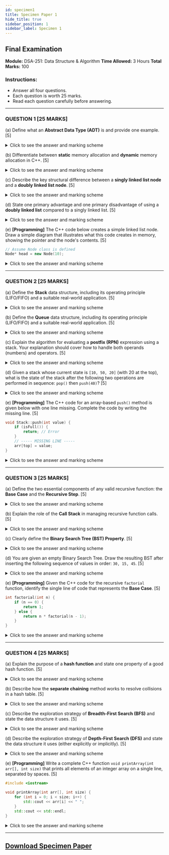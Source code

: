 ```yaml
---
id: specimen1
title: Specimen Paper 1
hide_title: true
sidebar_position: 1
sidebar_label: Specimen 1
---
```

## **Final Examination**

**Module:** DSA-251: Data Structure & Algorithm
**Time Allowed:** 3 Hours
**Total Marks:** 100

### **Instructions:**

* Answer all four questions.
* Each question is worth 25 marks.
* Read each question carefully before answering.

---

### **QUESTION 1 \[25 MARKS]**

(a) Define what an **Abstract Data Type (ADT)** is and provide one example.
\[5]

<details>
    <summary>Click to see the answer and marking scheme</summary>

    **Answer:**

    An **Abstract Data Type (ADT)** is a high-level, theoretical model for a data type that is defined by its behavior—a set of values it can hold and a set of operations that can be performed on it. It specifies *what* a data type does, not *how* it does it.

    **Example:** A **Stack** is an ADT. Its behavior is defined by operations like `push`, `pop`, and `peek`, and its principle is LIFO (Last-In, First-Out).

    **Marking Scheme:**

    * \[3 Marks] - For a clear definition, emphasizing the separation of interface ("what") from implementation ("how").
    * \[2 Marks] - For providing a correct example (e.g., Stack, Queue, List).

</details>

(b) Differentiate between **static** memory allocation and **dynamic** memory allocation in C++.
\[5]

<details>
    <summary>Click to see the answer and marking scheme</summary>

    **Answer:**

    * **Static Memory Allocation:** Memory is allocated on the **stack** at **compile-time**. The size is fixed and known beforehand. The memory is managed automatically and freed when the variable goes out of scope.
    * **Dynamic Memory Allocation:** Memory is allocated on the **heap** at **runtime** using the `new` keyword. The size can be determined while the program is running. The programmer is responsible for manually freeing this memory using the `delete` keyword.

    **Marking Scheme:**

    * \[2.5 Marks] - For correctly describing static allocation (stack, compile-time, automatic).
    * \[2.5 Marks] - For correctly describing dynamic allocation (heap, runtime, manual via `new`/`delete`).

</details>

(c) Describe the key structural difference between a **singly linked list node** and a **doubly linked list node**.
\[5]

<details>
    <summary>Click to see the answer and marking scheme</summary>

    **Answer:**

    The key structural difference is the number of pointers in the node.

    * A **singly linked list node** contains a data field and a **single pointer**, typically called `next`, which points to the subsequent node in the list.
    * A **doubly linked list node** contains a data field and **two pointers**: a `next` pointer (pointing to the subsequent node) and a `prev` pointer (pointing to the preceding node).

    **Marking Scheme:**

    * \[2 Marks] - For describing the singly linked list node structure (one pointer).
    * \[3 Marks] - For describing the doubly linked list node structure (two pointers, `next` and `prev`).

</details>

(d) State one primary advantage and one primary disadvantage of using a **doubly linked list** compared to a singly linked list.
\[5]

<details>
    <summary>Click to see the answer and marking scheme</summary>

    **Answer:**

    * **Advantage:** The primary advantage is the ability to perform **bidirectional traversal**. From any node, one can efficiently move both forwards and backwards, which simplifies certain operations like finding a node's predecessor.
    * **Disadvantage:** The main disadvantage is **increased memory usage**. Each node requires extra space to store the `prev` pointer, which can be significant for lists with a large number of elements.

    **Marking Scheme:**

    * \[2.5 Marks] - For a clear explanation of the advantage (bidirectional traversal).
    * \[2.5 Marks] - For a clear explanation of the disadvantage (increased memory usage).

</details>

(e) **\[Programming]** The C++ code below creates a simple linked list node. Draw a simple diagram that illustrates what this code creates in memory, showing the pointer and the node's contents.
\[5]

```cpp
// Assume Node class is defined
Node* head = new Node(10);
```

<details>
    <summary>Click to see the answer and marking scheme</summary>

    **Answer:**

    The diagram should show:

    1. A box labeled `head` in the stack memory area.
    2. An arrow originating from `head`.
    3. This arrow points to another, larger box in the heap memory area. This box represents the `Node` object.
    4. Inside the `Node` box, there should be two sections:

    * One section labeled `data` containing the value `10`.
    * Another section labeled `next` containing `nullptr` (or a ground symbol).

    **Marking Scheme:**

    * \[2 Marks] - For correctly showing the `head` pointer in the stack pointing to an object on the heap.
    * \[2 Marks] - For correctly showing the `data` and `next` fields inside the Node object.
    * \[1 Mark] - For correctly showing the `next` pointer as `nullptr`.

</details>

---

### **QUESTION 2 \[25 MARKS]**

(a) Define the **Stack** data structure, including its operating principle (LIFO/FIFO) and a suitable real-world application.
\[5]

<details>
    <summary>Click to see the answer and marking scheme</summary>

    **Answer:**

    A **Stack** is a linear data structure that operates on the **LIFO (Last-In, First-Out)** principle. This means the last item added to the stack is the first item to be removed.

    * **Application:** An "Undo" feature in a text editor. Each action is pushed onto a stack, and pressing "Undo" pops the most recent action off the stack to be reversed.

    **Marking Scheme:**

    * \[3 Marks] - For correctly defining a Stack and identifying it as LIFO.
    * \[2 Marks] - For providing a suitable application.

</details>

(b) Define the **Queue** data structure, including its operating principle (LIFO/FIFO) and a suitable real-world application.
\[5]

<details>
    <summary>Click to see the answer and marking scheme</summary>

    **Answer:**

    A **Queue** is a linear data structure that operates on the **FIFO (First-In, First-Out)** principle. This means the first item added to the queue is the first item to be removed.

    * **Application:** A printer queue. Print jobs are added to the rear of the queue and are processed in the order they were received from the front of the queue, ensuring fairness.

    **Marking Scheme:**

    * \[3 Marks] - For correctly defining a Queue and identifying it as FIFO.
    * \[2 Marks] - For providing a suitable application.

</details>

(c) Explain the algorithm for evaluating a **postfix (RPN)** expression using a stack. Your explanation should cover how to handle both operands (numbers) and operators.
\[5]

<details>
    <summary>Click to see the answer and marking scheme</summary>

    **Answer:**

    The algorithm scans the expression from left to right:

    1. If the token is an **operand** (a number), it is **pushed** onto the stack.
    2. If the token is an **operator** (`+`, `-`, `*`, `/`), two operands are **popped** from the stack. The operation is performed on these two operands (with the first popped being the right-hand side), and the single result is **pushed** back onto the stack.
    After processing all tokens, the final result is the single number remaining on the stack.

    **Marking Scheme:**

    * \[2 Marks] - For correctly explaining how to handle operands (push).
    * \[3 Marks] - For correctly explaining how to handle operators (pop two, operate, push one).

</details>

(d) Given a stack whose current state is `[10, 50, 20]` (with 20 at the top), what is the state of the stack after the following two operations are performed in sequence: `pop()` then `push(40)`?
\[5]

<details>
    <summary>Click to see the answer and marking scheme</summary>

    **Answer:**

    1. **Initial State:** `[10, 50, 20]`
    2. **`pop()`:** The top element, `20`, is removed.

    * State after pop: `[10, 50]`
    3. **`push(40)`:** The value `40` is added to the top.

    * Final State: `[10, 50, 40]`

    **Marking Scheme:**

    * \[2 Marks] - For correctly showing the state after the `pop()` operation.
    * \[3 Marks] - For correctly showing the final state after the `push(40)` operation.

</details>

(e) **\[Programming]** The C++ code for an array-based `push()` method is given below with one line missing. Complete the code by writing the missing line.
\[5]

```cpp
void Stack::push(int value) {
    if (isFull()) {
        return; // Error
    }
    // ----- MISSING LINE -----
    arr[top] = value;
}
```

<details>
    <summary>Click to see the answer and marking scheme</summary>

    **Answer:**

```cpp
    void Stack::push(int value) {
    if (isFull()) {
    return; // Error
}
    top++;  // ----- MISSING LINE -----
    arr[top] = value;
}
```

    **Marking Scheme:**

    * \[5 Marks] - For the correct missing line `top++;` or `++top;`.

</details>

---

### **QUESTION 3  \[25 MARKS]**

(a) Define the two essential components of any valid recursive function: the **Base Case** and the **Recursive Step**.
\[5]

<details>
    <summary>Click to see the answer and marking scheme</summary>

    **Answer:**

    1. **Base Case:** This is the stopping condition of the recursion. It is the simplest version of the problem that can be solved directly without needing further recursive calls.
    2. **Recursive Step:** This is the part of the function that breaks the current problem into a smaller, self-similar subproblem. It then calls itself to solve that smaller subproblem and must make progress toward reaching the base case.

    **Marking Scheme:**

    * \[2.5 Marks] - For a correct definition of the Base Case.
    * \[2.5 Marks] - For a correct definition of the Recursive Step.

</details>

(b) Explain the role of the **Call Stack** in managing recursive function calls.
\[5]

<details>
    <summary>Click to see the answer and marking scheme</summary>

    **Answer:**

    The Call Stack manages recursion by creating a new **stack frame** for every function call. This frame stores the function's local state, including its parameters and local variables, for that specific instance. When a function calls itself, a new frame is pushed on top. When a function returns, its frame is popped off, and control resumes in the previous function's context, which was preserved in its own stack frame, allowing the program to "remember" where it was.

    **Marking Scheme:**

    * \[3 Marks] - For explaining that a new stack frame is pushed for each call, storing the local state.
    * \[2 Marks] - For explaining that popping the frame on return restores the previous context.

</details>

(c) Clearly define the **Binary Search Tree (BST) Property**.
\[5]

<details>
    <summary>Click to see the answer and marking scheme</summary>

    **Answer:**

    The Binary Search Tree (BST) Property states that for any given node `N` in the tree:

    1. All values in `N`'s **left subtree** must be **less than** `N`'s value.
    2. All values in `N`'s **right subtree** must be **greater than** `N`'s value.
    3. Both the left and right subtrees must also be valid binary search trees.

    **Marking Scheme:**

    * \[2.5 Marks] - For the "left is less" rule.
    * \[2.5 Marks] - For the "right is greater" rule.

</details>

(d) You are given an empty Binary Search Tree. Draw the resulting BST after inserting the following sequence of values in order: `30, 15, 45`.
\[5]

<details>
    <summary>Click to see the answer and marking scheme</summary>

    **Answer:**

    ```
      30
     /  \
    15   45
    ```

    **Trace:**

    1. `30` becomes the root.
    2. `15 &lt; 30` -> goes left of 30.
    3. `45 &gt; 30` -> goes right of 30.

    **Marking Scheme:**

    * \[5 Marks] - For the correctly drawn final tree structure.

</details>

(e) **\[Programming]** Given the C++ code for the recursive `factorial` function, identify the single line of code that represents the **Base Case**.
\[5]

```cpp
int factorial(int n) {
    if (n == 0) {
        return 1;
    } else {
        return n * factorial(n - 1);
    }
}
```

<details>
    <summary>Click to see the answer and marking scheme</summary>

    **Answer:**

    The line representing the Base Case is:
    `return 1;`

    This is the stopping condition; it provides a direct answer for the simplest case (`n == 0`) without making another recursive call.

    **Marking Scheme:**

    * \[5 Marks] - For correctly identifying the `return 1;` line as the base case.

</details>

---

### **QUESTION 4  \[25 MARKS]**

(a) Explain the purpose of a **hash function** and state one property of a good hash function.
\[5]

<details>
    <summary>Click to see the answer and marking scheme</summary>

    **Answer:**

    * **Purpose:** A hash function's purpose is to take a key of arbitrary size (e.g., a string) and convert it into a fixed-size integer that can be used as an index in a hash table's array. This allows for direct calculation of a data item's location rather than searching for it.
    * **Property:** A good hash function should be **deterministic** (always producing the same index for the same key) and should provide a **uniform distribution** (spreading keys evenly across the array to minimize collisions).

    **Marking Scheme:**

    * \[3 Marks] - For a clear explanation of a hash function's purpose.
    * \[2 Marks] - For stating one correct property (e.g., deterministic, uniform, fast).

</details>

(b) Describe how the **separate chaining** method works to resolve collisions in a hash table.
\[5]

<details>
    <summary>Click to see the answer and marking scheme</summary>

    **Answer:**

    Separate chaining resolves collisions by making each slot in the hash table array a pointer to a separate data structure, typically a **linked list**. When multiple keys hash to the same index, their corresponding key-value pairs are not stored in the array itself, but are instead added as new nodes to the linked list at that specific index. A search then involves hashing to the correct index and traversing the small linked list to find the correct key.

    **Marking Scheme:**

    * \[5 Marks] - For a clear explanation of the method (array of linked lists, colliding items go into the list).

</details>

(c) Describe the exploration strategy of **Breadth-First Search (BFS)** and state the data structure it uses.
\[5]

<details>
    <summary>Click to see the answer and marking scheme</summary>

    **Answer:**

    * **Strategy:** BFS explores a graph **broadly**, in concentric layers. It starts at a source vertex and visits all of its direct neighbors first. Then, it visits all the neighbors of those neighbors, and so on, moving one level outward at a time.
    * **Data Structure:** BFS uses a **Queue** to manage the vertices to visit next, ensuring a FIFO exploration order.

    **Marking Scheme:**

    * \[3 Marks] - For correctly describing the broad, level-by-level exploration strategy.
    * \[2 Marks] - For correctly identifying the Queue.

</details>

(d) Describe the exploration strategy of **Depth-First Search (DFS)** and state the data structure it uses (either explicitly or implicitly).
\[5]

<details>
    <summary>Click to see the answer and marking scheme</summary>

    **Answer:**

    * **Strategy:** DFS explores a graph **deeply**. It starts at a source vertex and follows a single path as far as it can go. When it reaches a dead end or an already visited node, it **backtracks** to the last junction and explores another unvisited path.
    * **Data Structure:** DFS uses a **Stack**. This is often implemented implicitly by the program's **Call Stack** when using a recursive algorithm.

    **Marking Scheme:**

    * \[3 Marks] - For correctly describing the deep, backtracking exploration strategy.
    * \[2 Marks] - For correctly identifying the Stack (or Call Stack for recursion).

</details>

(e) **\[Programming]** Write a complete C++ function `void printArray(int arr[], int size)` that prints all elements of an integer array on a single line, separated by spaces.
\[5]

```cpp
#include <iostream>

void printArray(int arr[], int size) {
    for (int i = 0; i < size; i++) {
        std::cout << arr[i] << " ";
    }
    std::cout << std::endl;
}
```

<details>
    <summary>Click to see the answer and marking scheme</summary>

    **Answer:**

```cpp
    #include <iostream>

    void printArray(int arr[], int size) {
    for (int i = 0; i < size; i++) {
    std::cout << arr[i] << " ";
}
    std::cout << std::endl;
}
```

    **Marking Scheme:**

    * \[2 Marks] - For the correct `for` loop structure (`i` from 0 to `size-1`).
    * \[2 Marks] - For correctly printing the element `arr[i]`.
    * \[1 Mark] - For printing a space and a final newline for formatting.

</details>

---
<a class="download-link" href="/files/dsa/specimen-papers/dsa-specimen-paper1.pdf" download>Download Specimen Paper</a>
---